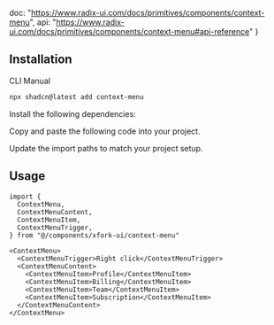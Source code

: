  doc: "https://www.radix-ui.com/docs/primitives/components/context-menu",
  api: "https://www.radix-ui.com/docs/primitives/components/context-menu#api-reference"
}

<ComponentPreview demoName="context-menu-demo" hint="Right-click to open menu" />

## Installation

<Tabs defaultValue="cli">

<TabsList>
  <TabsTrigger value="cli">CLI</TabsTrigger>
  <TabsTrigger value="manual">Manual</TabsTrigger>
</TabsList>

<TabsContent value="cli">

```bash
npx shadcn@latest add context-menu
```

</TabsContent>

<TabsContent value="manual">

<Steps>

<Step>Install the following dependencies:</Step>

<InstallBlock packageName="@radix-ui/react-context-menu" />

<Step>Copy and paste the following code into your project.</Step>

<ComponentSource name="context-menu" />

<Step>Update the import paths to match your project setup.</Step>

</Steps>

</TabsContent>

</Tabs>

## Usage



```tsx
import {
  ContextMenu,
  ContextMenuContent,
  ContextMenuItem,
  ContextMenuTrigger,
} from "@/components/xfork-ui/context-menu"
```

```tsx
<ContextMenu>
  <ContextMenuTrigger>Right click</ContextMenuTrigger>
  <ContextMenuContent>
    <ContextMenuItem>Profile</ContextMenuItem>
    <ContextMenuItem>Billing</ContextMenuItem>
    <ContextMenuItem>Team</ContextMenuItem>
    <ContextMenuItem>Subscription</ContextMenuItem>
  </ContextMenuContent>
</ContextMenu>
```

